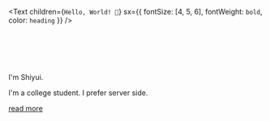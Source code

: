 <Text
  children={`Hello, World! 👋`}
  sx={{ fontSize: [4, 5, 6], fontWeight: `bold`, color: `heading` }}
/>

<br />
<br />
<br />
<br />

 
I'm Shiyui.
 
I'm a college student. I prefer server side. 

[read more](/about)